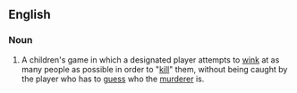 ==English==

===Noun===
{{en-noun|-}}

# {{context|games|lang=en}} A children's game in which a designated player attempts to [[wink]] at as many people as possible in order to "[[kill]]" them, without being caught by the player who has to [[guess]] who the [[murderer]] is.